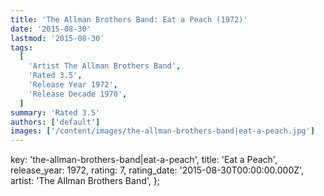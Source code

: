 ```yaml
---
title: 'The Allman Brothers Band: Eat a Peach (1972)'
date: '2015-08-30'
lastmod: '2015-08-30'
tags:
  [
    'Artist The Allman Brothers Band',
    'Rated 3.5',
    'Release Year 1972',
    'Release Decade 1970',
  ]
summary: 'Rated 3.5'
authors: ['default']
images: ['/content/images/the-allman-brothers-band|eat-a-peach.jpg']
---
```


  key: 'the-allman-brothers-band|eat-a-peach',
  title: 'Eat a Peach',
  release_year: 1972,
  rating: 7,
  rating_date: '2015-08-30T00:00:00.000Z',
  artist: 'The Allman Brothers Band',
};

<MusicRating data={data} />

